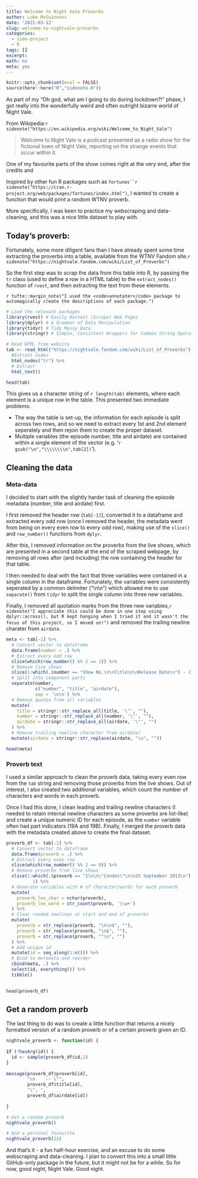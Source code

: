 ```yaml
---
title: Welcome to Night Vale Proverbs
author: Luke McGuinness
date: '2021-03-12'
slug: welcome-to-nightvale-proverbs
categories:
  - side-project
  - R
tags: []
excerpt: 
math: no
meta: yes
---
```


```r
knitr::opts_chunk$set(eval = FALSE)
source(here::here("R","sidenote.R"))
```



As part of my "Oh god, what am I going to do during lockdown?!" phase, I got really into the wonderfully weird and often outright bizarre world of Night Vale.

From Wikipedia:`r sidenote("https://en.wikipedia.org/wiki/Welcome_to_Night_Vale")`

> Welcome to Night Vale is a podcast presented as a radio show for the fictional town of Night Vale, reporting on the strange events that occur within it. 

One of my favourite parts of the show comes right at the very end, after the credits and

Inspired by other fun R packages such as `fortunes``r sidenote("https://cran.r-project.org/web/packages/fortunes/index.html")`, I wanted to create a function that would print a random WTNV proverb.

More specifically, I was keen to practice my webscraping and data-cleaning, and this was a nice little dataset to play with.

## Today's proverb:

Fortunately, some more diligent fans than I have already spent some time extracting the proverbs into a table, available from the WTNV Fandom site.`r sidenote("https://nightvale.fandom.com/wiki/List_of_Proverbs")`

So the first step was to scrap the data from this table into R, by passing the `tr` class (used to define a row in a HTML table) to the `extract_nodes()` function of `rvest`, and then extracting the text from these elements.


`r tufte::margin_note("I used the <code>annotater</code> package to automagically create the descriptions of each package.")`
``` r
# Load the relevant packages
library(rvest) # Easily Harvest (Scrape) Web Pages
library(dplyr) # A Grammar of Data Manipulation
library(tidyr) # Tidy Messy Data
library(stringr) # Simple, Consistent Wrappers for Common String Operations

# Read HTML from website
tab <- read_html("https://nightvale.fandom.com/wiki/List_of_Proverbs") %>%
  #Extract nodes
  html_nodes("tr") %>%
  # Extract
  html_text()

head(tab)
```

This gives us a character string of `r length(tab)` elements, where each element is a unique row in the table. This presented two immediate problems:

  * The way the table is set-up, the information for each episode is split across two rows, and so we need to extract every 1st and 2nd element seperately and then rejoin them to create the proper dataset.
  * Multiple variables (the episode number, title and airdate) are contained within a single element of the vector (e.g. '`r gsub("\n","\\\\\\\\n",tab[2])`'). 
  
## Cleaning the data

### Meta-data

I decided to start with the slightly harder task of cleaning the episode metadata (number, title and airdate) first. 

I first removed the header row (`tab[-1]`), converted it to a dataframe and extracted every odd row (once I removed the header, the metadata went from being on every even row to every odd row), making use of the `slice()` and `row_number()` functions from `dplyr`.

After this, I removed information on the proverbs from the live shows, which are presented in a second table at the end of the scraped webpage, by removing all rows after (and including) the row containing the header for that table. 

I then needed to deal with the fact that three variables were contained in a single column in the dataframe. Fortunately, the variables were consistently seperated by a common delimiter ("\\n\\n") which allowed me to use `separate()` from `tidyr` to split the single column into three new variables.

Finally, I removed all quotation marks from the three new variables,`r sidenote("I appreciate this could be done in one step using dplyr::across(), but R kept hanging when I tried it and it wasn't the focus of this project, so I moved on!")` and removed the trailing newline charater from `airdate`.

```r
meta <- tab[-1] %>%
  # Convert vector to dataframe
  data.frame(number = .) %>%
  # Extract every odd row
  slice(which(row_number() %% 2 == 1)) %>%
  # Remove live shows
  slice(1:which(.$number == "Show No.\n\nTitle\n\nRelease Date\n") - 1) %>%
  # Split into component parts
  separate(number,
           c("number", "title", "airdate"),
           sep = '\n\n') %>%
  # Remove quotes from all variables
  mutate(
    title = stringr::str_replace_all(title, '\"', ""),
    number = stringr::str_replace_all(number, '\"', ""),
    airdate = stringr::str_replace_all(airdate, '\"', "")
  ) %>%
  # Remove trailing newline character from airdate/
  mutate(airdate = stringr::str_replace(airdate, "\n", ""))

head(meta)

```

### Proverb text

I used a similar approach to clean the proverb data, taking every even row from the `tab` string and removing those proverbs from the live shows. Out of interest, I also created two additional variables, which count the number of characters and words in each proverb.

Once I had this done, I clean leading and trailing newline characters (I needed to retain internal newline characters as some proverbs are list-like) and create a unique numeric ID for each episode, as the `number` variable often had part indicators (19A and 19B). Finally, I merged the proverb data with the metadata created above to create the final dataset.

```r
proverb_df <- tab[-1] %>%
  # Convert vector to dataframe
  data.frame(proverb = .) %>%
  # Extract every even row
  slice(which(row_number() %% 2 == 0)) %>%
  # Remove proverbs from live shows
  slice(1:which(.$proverb == "1\n\n\"Condos\"\n\n25 September 2013\n") -
          1) %>%
  # Generate variables with # of character/words for each proverb
  mutate(
    proverb_len_char = nchar(proverb),
    proverb_len_word = str_count(proverb, '\\w+')
  ) %>%
  # Clear random newlines at start and end of proverbs
  mutate(
    proverb = str_replace(proverb, "\n\n$", ""),
    proverb = str_replace(proverb, "\n$", ""),
    proverb = str_replace(proverb, "^\n", "")
  ) %>%
  # Add unique id
  mutate(id = seq_along(1:n())) %>%
  # Bind to metadata and reorder
  cbind(meta, .) %>%
  select(id, everything()) %>%
  tibble()
  

head(proverb_df)
```

## Get a random proverb
 
The last thing to do was to create a little function that returns a nicely formatted version of a random proverb or of a certain proverb given an ID.

```r

nightvale_proverb <- function(id) {
  
if (!hasArg(id)) {
  id <- sample(proverb_df$id,1)
}  
  
message(proverb_df$proverb[id],
        "\n    -- \"",
        proverb_df$title[id],
        "\", ",
        proverb_df$airdate[id])
  
}  

# Get a random proverb
nightvale_proverb()

# And a personal favourite
nightvale_proverb(22)

```

And that's it - a fun half-hour exercise, and an excuse to do some webscraping and data-cleaning. I plan to convert this into a small little GitHub-only package in the future, but it might not be for a while. So for now, good night, Night Vale. Good night.